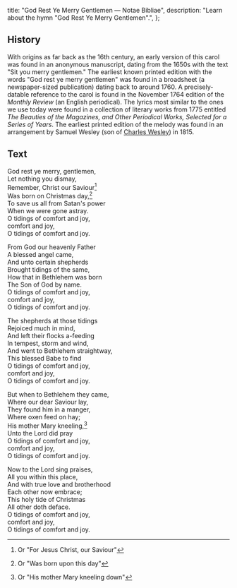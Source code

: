   title: "God Rest Ye Merry Gentlemen — Notae Bibliae",
  description: "Learn about the hymn \"God Rest Ye Merry Gentlemen\".",
};

<Initial text="God Rest Ye Merry Gentlemen" />

## History

With origins as far back as the 16th century, an early version of this carol was found in an anonymous manuscript, dating from the 1650s with the text "Sit you merry gentlemen." The earliest known printed edition with the words "God rest ye merry gentlemen" was found in a broadsheet (a newspaper-sized publication) dating back to around 1760. A precisely-datable reference to the carol is found in the November 1764 edition of the *Monthly Review* (an English periodical). The lyrics most similar to the ones we use today were found in a collection of literary works from 1775 entitled *The Beauties of the Magazines, and Other Periodical Works, Selected for a Series of Years*. The earliest printed edition of the melody was found in an arrangement by Samuel Wesley (son of [Charles Wesley](/liturgy/music/composers/charles-wesley)) in 1815.

## Text

God rest ye merry, gentlemen,<br/>
Let nothing you dismay,<br/>
Remember, Christ our Saviour[^1]<br/>
Was born on Christmas day,[^2]<br/>
To save us all from Satan's power<br/>
When we were gone astray.<br/>
O tidings of comfort and joy,<br/>
comfort and joy,<br/>
O tidings of comfort and joy.

From God our heavenly Father<br/>
A blessed angel came,<br/>
And unto certain shepherds<br/>
Brought tidings of the same,<br/>
How that in Bethlehem was born<br/>
The Son of God by name.<br/>
O tidings of comfort and joy,<br/>
comfort and joy,<br/>
O tidings of comfort and joy.

The shepherds at those tidings<br/>
Rejoiced much in mind,<br/>
And left their flocks a-feeding<br/>
In tempest, storm and wind,<br/>
And went to Bethlehem straightway,<br/>
This blessed Babe to find<br/>
O tidings of comfort and joy,<br/>
comfort and joy,<br/>
O tidings of comfort and joy.

But when to Bethlehem they came,<br/>
Where our dear Saviour lay,<br/>
They found him in a manger,<br/>
Where oxen feed on hay;<br/>
His mother Mary kneeling,[^3]<br/>
Unto the Lord did pray<br/>
O tidings of comfort and joy,<br/>
comfort and joy,<br/>
O tidings of comfort and joy.

Now to the Lord sing praises,<br/>
All you within this place,<br/>
And with true love and brotherhood<br/>
Each other now embrace;<br/>
This holy tide of Christmas<br/>
All other doth deface.<br/>
O tidings of comfort and joy,<br/>
comfort and joy,<br/>
O tidings of comfort and joy.

[^1]: Or "For Jesus Christ, our Saviour"
[^2]: Or "Was born upon this day"
[^3]: Or "His mother Mary kneeling down"

